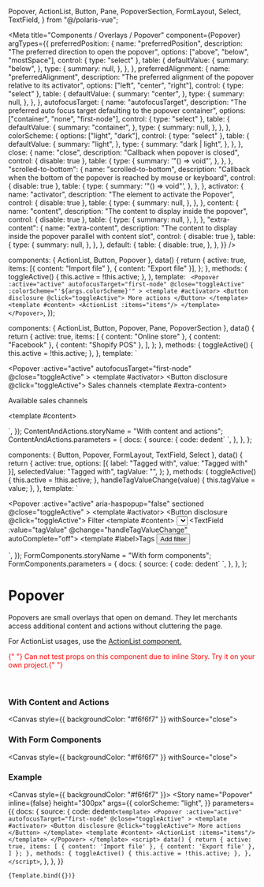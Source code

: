   Popover,
  ActionList,
  Button,
  Pane,
  PopoverSection,
  FormLayout,
  Select,
  TextField,
} from "@/polaris-vue";

<Meta
  title="Components / Overlays / Popover"
  component={Popover}
  argTypes={{
    preferredPosition: {
      name: "preferredPosition",
      description: "The preferred direction to open the popover",
      options: ["above", "below", "mostSpace"],
      control: { type: "select" },
      table: {
        defaultValue: {
          summary: "below",
        },
        type: {
          summary: null,
        },
      },
    },
    preferredAlignment: {
      name: "preferredAlignment",
      description:
        "The preferred alignment of the popover relative to its activator",
      options: ["left", "center", "right"],
      control: { type: "select" },
      table: {
        defaultValue: {
          summary: "center",
        },
        type: {
          summary: null,
        },
      },
    },
    autofocusTarget: {
      name: "autofocusTarget",
      description:
        "The preferred auto focus target defaulting to the popover container",
      options: ["container", "none", "first-node"],
      control: { type: "select" },
      table: {
        defaultValue: {
          summary: "container",
        },
        type: {
          summary: null,
        },
      },
    },
    colorScheme: {
      options: ["light", "dark"],
      control: { type: "select" },
      table: {
        defaultValue: {
          summary: "light",
        },
        type: {
          summary: "dark | light",
        },
      },
    },
    close: {
      name: "close",
      description: "Callback when popover is closed",
      control: { disable: true },
      table: {
        type: {
          summary: '"() => void"',
        },
      },
    },
    "scrolled-to-bottom": {
      name: "scrolled-to-bottom",
      description:
        "Callback when the bottom of the popover is reached by mouse or keyboard",
      control: { disable: true },
      table: {
        type: {
          summary: '"() => void"',
        },
      },
    },
    activator: {
      name: "activator",
      description: "The element to activate the Popover",
      control: { disable: true },
      table: {
        type: {
          summary: null,
        },
      },
    },
    content: {
      name: "content",
      description: "The content to display inside the popover",
      control: { disable: true },
      table: {
        type: {
          summary: null,
        },
      },
    },
    "extra-content": {
      name: "extra-content",
      description:
        "The content to display inside the popover parallel with content slot",
      control: { disable: true },
      table: {
        type: {
          summary: null,
        },
      },
    },
    default: {
      table: {
        disable: true,
      },
    },
  }}
/>

  components: { ActionList, Button, Popover },
  data() {
    return {
      active: true,
      items: [{ content: "Import file" }, { content: "Export file" }],
    };
  },
  methods: {
    toggleActive() {
      this.active = !this.active;
    },
  },
  template: `
    <Popover
      :active="active"
      autofocusTarget="first-node"
      @close="toggleActive"
      :colorScheme="'${args.colorScheme}'"
    >
      <template #activator>
        <Button disclosure @click="toggleActive"> More actions </Button>
      </template>
      <template #content> <ActionList :items="items"/> </template>
    </Popover>`,
});

  components: { ActionList, Button, Popover, Pane, PopoverSection },
  data() {
    return {
      active: true,
      items: [
        { content: "Online store" },
        { content: "Facebook" },
        { content: "Shopify POS" },
      ],
    };
  },
  methods: {
    toggleActive() {
      this.active = !this.active;
    },
  },
  template: ` <div>
    <Popover
      :active="active"
      autofocusTarget="first-node"
      @close="toggleActive"
    >
      <template #activator>
        <Button disclosure @click="toggleActive"> Sales channels </Button>
      </template>
      <template #extra-content>
        <Pane fixed> <PopoverSection> <p>Available sales channels</p> </PopoverSection> </Pane>
      </template>
      <template #content>
        <ActionList actionRole="menuitem" :items="items" />
      </template>
    </Popover>
  </div>`,
});
ContentAndActions.storyName = "With content and actions";
ContentAndActions.parameters = {
  docs: {
    source: {
      code: dedent`
        <template>
          <Popover
            :active="active"
            autofocusTarget="first-node"
            @close="toggleActive"
          >
            <template #activator>
              <Button disclosure @click="toggleActive"> Sales channels </Button>
            </template>
            <template #extra-content>
              <Pane fixed> <PopoverSection> <p>Available sales channels</p> </PopoverSection> </Pane>
            </template>
            <template #content>
              <ActionList actionRole="menuitem" :items="items" />
            </template>
          </Popover>
        </template>
        <script>
          components: { ActionList, Button, Popover, Pane, PopoverSection },
          data() {
            return {
              active: true,
              items: [
                {content: 'Online store'},
                {content: 'Facebook'},
                {content: 'Shopify POS'},
              ]
            };
          },
          methods: {
            toggleActive() {
              this.active = !this.active;
            },
          },
        </script>
        `,
    },
  },
};

  components: { Button, Popover, FormLayout, TextField, Select },
  data() {
    return {
      active: true,
      options: [{ label: "Tagged with", value: "Tagged with" }],
      selectedValue: "Tagged with",
      tagValue: "",
    };
  },
  methods: {
    toggleActive() {
      this.active = !this.active;
    },
    handleTagValueChange(value) {
      this.tagValue = value;
    },
  },
  template: ` <div>
    <Popover
      :active="active"
      aria-haspopup="false"
      sectioned
      @close="toggleActive"
    >
      <template #activator>
        <Button disclosure @click="toggleActive"> Filter </Button>
      </template>
      <template #content>
        <FormLayout>
          <Select :options="options" v-model="selectedValue">
            <template #label>Show all customers where:</template>
          </Select>
          <TextField :value="tagValue" @change="handleTagValueChange" autoComplete="off">
            <template #label>Tags</template>
          </TextField>
          <Button size="slim">Add filter</Button>
        </FormLayout>
      </template>
    </Popover>
  </div>`,
});
FormComponents.storyName = "With form components";
FormComponents.parameters = {
  docs: {
    source: {
      code: dedent`
        <template>
          <Popover
            :active="active"
            aria-haspopup="false"
            sectioned
            @close="toggleActive"
          >
            <template #activator>
              <Button disclosure @click="toggleActive"> Filter </Button>
            </template>
            <template #content>
              <FormLayout>
                <Select :options="options" v-model="selectedValue">
                  <template #label>Show all customers where:</template>
                </Select>
                <TextField :value="tagValue" @change="handleTagValueChange" autoComplete="off">
                  <template #label>Tags</template>
                </TextField>
                <Button size="slim">Add filter</Button>
              </FormLayout>
            </template>
          </Popover>
        </template>
        <script>
          components: { Button, Popover, FormLayout, TextField, Select },
          data() {
            return {
              active: true,
              options: [{label: 'Tagged with', value: 'Tagged with'}],
              selectedValue: 'Tagged with',
              tagValue: '',
            };
          },
          methods: {
            toggleActive() {
              this.active = !this.active;
            },
            handleTagValueChange(value) {
              this.tagValue = value;
            },
          },
        </script>
        `,
    },
  },
};

# Popover

Popovers are small overlays that open on demand. They let merchants access additional content and actions without cluttering the page.

For ActionList usages, use the [ActionList component.](/docs/components-actions-actionlist--action-list)

<font color="red">
  {" "}
  Can not test props on this component due to inline Story. Try it on your own project.{" "}
</font>

<br />
<br />
<br />

### With Content and Actions

<Canvas style={{ backgroundColor: "#f6f6f7" }} withSource="close">
  <Story story={ContentAndActions} height="280px" inline={false} />
</Canvas>

### With Form Components

<Canvas style={{ backgroundColor: "#f6f6f7" }} withSource="close">
  <Story story={FormComponents} height="280px" inline={false} />
</Canvas>

### Example

<Canvas style={{ backgroundColor: "#f6f6f7" }}>
  <Story
    name="Popover"
    inline={false}
    height="300px"
    args={{
      colorScheme: "light",
    }}
    parameters={{
      docs: {
        source: {
          code: dedent`
            <template>
              <Popover
                :active="active"
                autofocusTarget="first-node"
                @close="toggleActive"
              >
                <template #activator>
                  <Button disclosure @click="toggleActive"> More actions </Button>
                </template>
                <template #content> <ActionList :items="items"/> </template>
              </Popover>
            </template>
            <script>
              data() {
                return {
                  active: true,
                  items: [
                    { content: 'Import file' },
                    { content: 'Export file' },
                  ]
                };
              },
              methods: {
                toggleActive() {
                  this.active = !this.active;
                },
              },
            </script>
          `,
        },
      },
    }}
  >
    {Template.bind({})}
  </Story>
</Canvas>

<ArgsTable story="Popover" />
